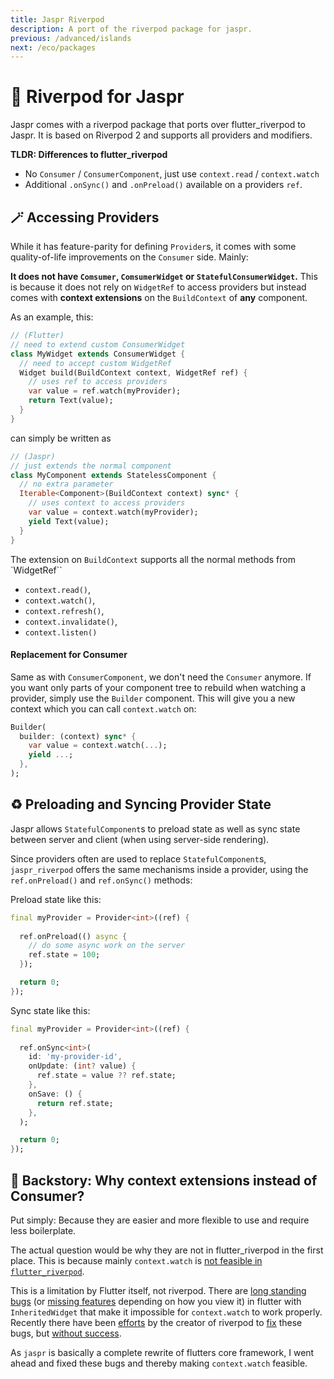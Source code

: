 ```yaml
---
title: Jaspr Riverpod
description: A port of the riverpod package for jaspr.
previous: /advanced/islands
next: /eco/packages
---
```


# 🌊 Riverpod for Jaspr

Jaspr comes with a riverpod package that ports over flutter_riverpod to Jaspr. It is based
on Riverpod 2 and supports all providers and modifiers.

**TLDR: Differences to flutter_riverpod**

- No `Consumer` / `ConsumerComponent`, just use `context.read` / `context.watch`
- Additional `.onSync()` and `.onPreload()` available on a providers `ref`.

## 🪄 Accessing Providers

While it has feature-parity for defining `Provider`s, it comes with some quality-of-life improvements
on the `Consumer` side. Mainly: 

**It does not have `Comsumer`, `ComsumerWidget` or `StatefulConsumerWidget`.** This is because it 
does not rely on `WidgetRef` to access providers but instead comes with **context extensions** on the
`BuildContext` of **any** component.

As an example, this:

```dart
// (Flutter)
// need to extend custom ConsumerWidget
class MyWidget extends ConsumerWidget {
  // need to accept custom WidgetRef
  Widget build(BuildContext context, WidgetRef ref) {
    // uses ref to access providers
    var value = ref.watch(myProvider);
    return Text(value);
  }
}
```

can simply be written as

```dart 
// (Jaspr)
// just extends the normal component
class MyComponent extends StatelessComponent {
  // no extra parameter
  Iterable<Component>(BuildContext context) sync* {
    // uses context to access providers
    var value = context.watch(myProvider);
    yield Text(value);
  }
}
```

The extension on `BuildContext` supports all the normal methods from `WidgetRef``

- `context.read()`,
- `context.watch()`,
- `context.refresh()`,
- `context.invalidate()`,
- `context.listen()`

#### Replacement for Consumer

Same as with `ConsumerComponent`, we don't need the `Consumer` anymore. If you want only parts of your
component tree to rebuild when watching a provider, simply use the `Builder` component. This will
give you a new context which you can call `context.watch` on:

```dart
Builder(
  builder: (context) sync* {
    var value = context.watch(...);
    yield ...;
  },
);
```

## ♻️ Preloading and Syncing Provider State

Jaspr allows `StatefulComponent`s to preload state as well as sync state between server and client
(when using server-side rendering).

Since providers often are used to replace `StatefulComponent`s, `jaspr_riverpod` offers the same
mechanisms inside a provider, using the `ref.onPreload()` and `ref.onSync()` methods:

Preload state like this:

```dart
final myProvider = Provider<int>((ref) {
  
  ref.onPreload(() async {
    // do some async work on the server
    ref.state = 100;
  });

  return 0;
});
```

Sync state like this:

```dart
final myProvider = Provider<int>((ref) {
  
  ref.onSync<int>(
    id: 'my-provider-id',
    onUpdate: (int? value) {
      ref.state = value ?? ref.state;
    },
    onSave: () {
      return ref.state;
    },
  );

  return 0;
});
```

## 📜 Backstory: Why context extensions instead of Consumer?

Put simply: Because they are easier and more flexible to use and require less boilerplate.

The actual question would be why they are not in flutter_riverpod in the first place.
This is because mainly `context.watch` is [not feasible in `flutter_riverpod`](https://github.com/rrousselGit/riverpod/issues/134).

This is a limitation by Flutter itself, not riverpod. There are [long standing bugs](https://github.com/flutter/flutter/issues/62861) 
(or [missing features](https://github.com/flutter/flutter/issues/12992) depending on how you view it) 
in flutter with `InheritedWidget` that make it impossible for `context.watch` to work properly. 
Recently there have been [efforts](https://github.com/flutter/flutter/issues/106549) by the creator 
of riverpod to [fix](https://github.com/flutter/flutter/issues/106546) these bugs, 
but [without success](https://github.com/flutter/flutter/pull/107112).

As `jaspr` is basically a complete rewrite of flutters core framework, I went ahead and fixed
these bugs and thereby making `context.watch` feasible.

